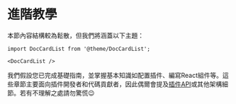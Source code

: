 # 進階教學

本節內容結構較為鬆散，但我們將涵蓋以下主題：

```mdx-code-block
import DocCardList from '@theme/DocCardList';

<DocCardList />
```

我們假設您已完成基礎指南，並掌握基本知識如配置插件、編寫React組件等。這些章節主要面向插件開發者和代碼貢獻者，因此偶爾會提及[插件API](../api/plugin-methods/README.mdx)或其他架構細節。若有不理解之處請勿驚慌😉